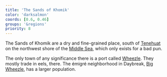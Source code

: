 ```yaml
---
title: 'The Sands of Khomik'
color: 'darksalmon'
coords: [0.6, 0.46]
groups: '&regions'
priority: 8
---
```




The <CS>Sands of Khomik</CS> are a dry and fine-grained place, south of [Tenehuat]() on the northwest shore of the [Middle Sea](), which only exists for a bad pun.

The only town of any significance there is a port called [Wheezle](). They mostly trade in eels, there. The émigré neighborhood in Daybreak, [Big Wheezle](daybreak#), has a larger population.